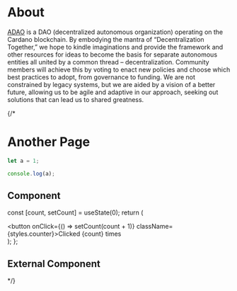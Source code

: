 # About

[ADAO](https://theadao.io) is a DAO (decentralized autonomous organization) operating on the Cardano blockchain. By embodying the mantra of “Decentralization Together,” we hope to kindle imaginations and provide the framework and other resources for ideas to become the basis for separate autonomous entities all united by a common thread – decentralization. Community members will achieve this by voting to enact new policies and choose which best practices to adopt, from governance to funding. We are not constrained by legacy systems, but we are aided by a vision of a better future, allowing us to be agile and adaptive in our approach, seeking out solutions that can lead us to shared greatness.

{/* 

# Another Page

```js filename="demo.js" {3} copy
let a = 1;

console.log(a);
```

## Component



  const [count, setCount] = useState(0);
  return (
    <div>
      <button onClick={() => setCount(count + 1)} className={styles.counter}>Clicked {count} times</button>
    </div>
  );
};

<Counter/>

## External Component


<Counters /> */}
